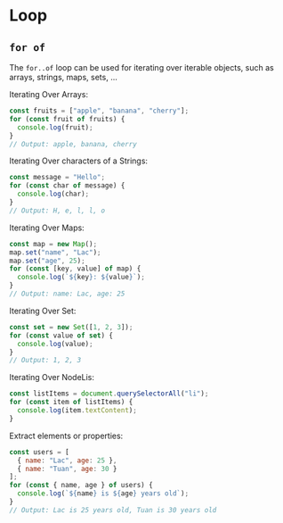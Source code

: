# Loop

## `for of`

The `for..of` loop can be used for iterating over iterable objects, such as arrays, strings, maps, sets, ...

Iterating Over Arrays:
   
```js
const fruits = ["apple", "banana", "cherry"];
for (const fruit of fruits) {
  console.log(fruit);
}
// Output: apple, banana, cherry
```

Iterating Over characters of a Strings:

```js
const message = "Hello";
for (const char of message) {
  console.log(char);
}
// Output: H, e, l, l, o
```

Iterating Over Maps:

```js
const map = new Map();
map.set("name", "Lac");
map.set("age", 25);
for (const [key, value] of map) {
  console.log(`${key}: ${value}`);
}
// Output: name: Lac, age: 25
```

Iterating Over Set:

```js
const set = new Set([1, 2, 3]);
for (const value of set) {
  console.log(value);
}
// Output: 1, 2, 3
```

Iterating Over NodeLis:

```js
const listItems = document.querySelectorAll("li");
for (const item of listItems) {
  console.log(item.textContent);
}
```

Extract elements or properties:

```js
const users = [
  { name: "Lac", age: 25 },
  { name: "Tuan", age: 30 }
];
for (const { name, age } of users) {
  console.log(`${name} is ${age} years old`);
}
// Output: Lac is 25 years old, Tuan is 30 years old
```
